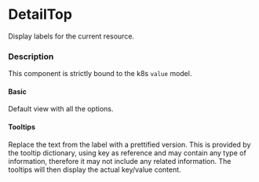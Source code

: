 
<Meta of={DetailTopStories} />

# DetailTop

Display labels for the current resource.

### Description

This component is strictly bound to the k8s `value` model.

<Canvas of={DetailTopStories.Default} />

#### Basic

Default view with all the options.

<Canvas of={DetailTopStories.Basic} />

#### Tooltips

Replace the text from the label with a prettified version. This is provided by the tooltip dictionary, using key as reference and may contain any type of information, therefore it may not include any related information.
The tooltips will then display the actual key/value content.

<Canvas of={DetailTopStories.Tooltips} />
